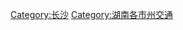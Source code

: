 {{Catnav|頁面分類|各種主題的頁面分類|依中国各省来作的分类|中國各省交通|湖南交通}}
{{Catnav|頁面分類|...|交通|各國交通|中国交通|中國各省交通|湖南交通}}
{{catmore|长沙交通}}

[[Category:长沙|Category:长沙]]
[[Category:湖南各市州交通|Category:湖南各市州交通]]